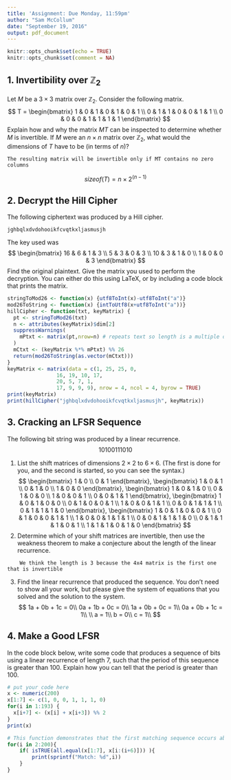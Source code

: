 ```yaml
---
title: 'Assignment: Due Monday, 11:59pm'
author: "Sam McCollum"
date: "September 19, 2016"
output: pdf_document
---
```


```r
knitr::opts_chunk$set(echo = TRUE)
knitr::opts_chunk$set(comment = NA)
```

## 1. Invertibility over $\mathbb{Z}_2$

Let $M$ be a $3\times 3$ matrix over $\mathbb{Z}_2$. Consider the following matrix.
$$
T = \begin{bmatrix}
1 & 0 & 1 & 0 & 1 & 0 & 1 \\
0 & 1 & 1 & 0 & 0 & 1 & 1 \\
0 & 0 & 0 & 1 & 1 & 1 & 1 
\end{bmatrix}
$$
Explain how and why the matrix $MT$ can be inspected to determine whether $M$ is invertible. If $M$ were an $n\times n$ matrix over $\mathbb{Z}_2$, what would the dimensions of $T$ have to be (in terms of $n$)?

```
The resulting matrix will be invertible only if MT contains no zero columns
```
$$
sizeof(T) = n\times 2^{(n-1)}
$$

## 2. Decrypt the Hill Cipher

The following ciphertext was produced by a Hill cipher.
```
jghbqlxdvdohooikfcvqtkxljasmusjh
```
The key used was
$$
\begin{bmatrix}
16 & 6 & 1 & 3 \\
5 & 3 & 0 & 3 \\
10 & 3 & 1 & 0 \\
1 & 0 & 0 & 3
\end{bmatrix}
$$
Find the original plaintext. Give the matrix you used to perform the decryption. You can either do this using LaTeX, or by including a code block that prints the matrix.

```r
stringToMod26 <- function(x) {utf8ToInt(x)-utf8ToInt("a")}
mod26ToString <- function(x) {intToUtf8(x+utf8ToInt("a"))}
hillCipher <- function(txt, keyMatrix) {
  pt <- stringToMod26(txt)
  n <- attributes(keyMatrix)$dim[2]
  suppressWarnings(
    mPtxt <- matrix(pt,nrow=n) # repeats text so length is a multiple of n
  )
  mCtxt <- (keyMatrix %*% mPtxt) %% 26
  return(mod26ToString(as.vector(mCtxt)))
}
keyMatrix <- matrix(data = c(1, 25, 25, 0,
				16, 19, 10, 17,
				20, 5, 7, 1,
				17, 9, 9, 9), nrow = 4, ncol = 4, byrow = TRUE)
print(keyMatrix)
print(hillCipher("jghbqlxdvdohooikfcvqtkxljasmusjh", keyMatrix))
```

## 3. Cracking an LFSR Sequence

The following bit string was produced by a linear recurrence.
$$
1 0 1 0 0 1 1 1 0 1 0
$$

1. List the shift matrices of dimensions $2\times 2$ to $6\times 6$. (The first is done for you, and the second is started, so you can see the syntax.)
     $$
	\begin{bmatrix} 1 & 0 \\ 0 & 1 \end{bmatrix}, 
	\begin{bmatrix} 1 & 0 & 1 \\ 0 & 1 & 0 \\ 1 & 0 & 0 \end{bmatrix},
	\begin{bmatrix} 1 & 0 & 1 & 0 \\ 0 & 1 & 0 & 0 \\ 1 & 0 & 0 & 1 \\ 0 & 0 & 1 & 1 \end{bmatrix},
	\begin{bmatrix} 1 & 0 & 1 & 0 & 0 \\ 0 & 1 & 0 & 0 & 1 \\ 1 & 0 & 0 & 1 & 1 \\ 0 & 0 & 1 & 1 & 1 \\ 0 & 1 & 1 & 1 & 0 \end{bmatrix},
	\begin{bmatrix} 1 & 0 & 1 & 0 & 0 & 1 \\ 0 & 1 & 0 & 0 & 1 & 1 \\ 1 & 0 & 0 & 1 & 1 & 1 \\ 0 & 0 & 1 & 1 & 1 & 0 \\ 0 & 1 & 1 & 1 & 0 & 1 \\ 1 & 1 & 1 & 0 & 1 & 0 \end{bmatrix}
     $$
2. Determine which of your shift matrices are invertible, then use the weakness theorem to make a conjecture about the length of the linear recurrence.
```
	We think the length is 3 because the 4x4 matrix is the first one that is invertible
```
3. Find the linear recurrence that produced the sequence. You don't need to show all your work, but please give the system of equations that you solved and the solution to the system.
$$
	1a + 0b + 1c = 0\\
	0a + 1b + 0c = 0\\
	1a + 0b + 0c = 1\\
	0a + 0b + 1c = 1\\
	\\
	a = 1\\
	b = 0\\
	c = 1\\
$$

## 4. Make a Good LFSR

In the code block below, write some code that produces a sequence of bits using a linear recurrence of length 7, such that the period of this sequence is greater than 100. Explain how you can tell that the period is greater than 100.
```r
# put your code here
x <- numeric(200)
x[1:7] <- c(1, 0, 0, 1, 1, 1, 0)
for(i in 1:193) {
  x[i+7] <- (x[i] + x[i+3]) %% 2 
}
print(x)

# This function demonstrates that the first matching sequence occurs above the 100 character mark
for(i in 2:200){
	if( isTRUE(all.equal(x[1:7], x[i:(i+6)])) ){
		print(sprintf("Match: %d",i))
	}
}
```


